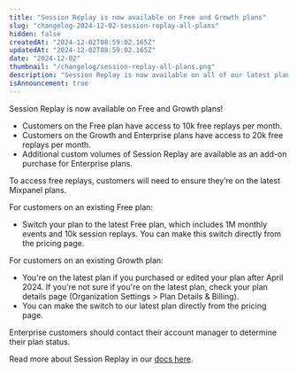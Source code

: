 ```yaml
---
title: "Session Replay is now available on Free and Growth plans"
slug: "changelog-2024-12-02-session-replay-all-plans"
hidden: false
createdAt: "2024-12-02T08:59:02.165Z"
updatedAt: "2024-12-02T08:59:02.165Z"
date: "2024-12-02"
thumbnail: "/changelog/session-replay-all-plans.png"
description: "Session Replay is now available on all of our latest plans! Customers can update to the latest Free and Growth plans to unlock free monthly replays."
isAnnouncement: true
---
```


<ChangelogPostHeader
  date="2024-12-02"
  image="/changelog/session-replay-all-plans.png"
  title="Session Replay is now available on Free and Growth plans"
/>

Session Replay is now available on Free and Growth plans!

- Customers on the Free plan have access to 10k free replays per month.
- Customers on the Growth and Enterprise plans have access to 20k free replays per month.
- Additional custom volumes of Session Replay are available as an add-on purchase for Enterprise plans.

To access free replays, customers will need to ensure they’re on the latest Mixpanel plans.

For customers on an existing Free plan:
- Switch your plan to the latest Free plan, which includes 1M monthly events and 10k session replays. You can make this switch directly from the pricing page.

For customers on an existing Growth plan:
- You're on the latest plan if you purchased or edited your plan after April 2024. If you're not sure if you're on the latest plan, check your plan details page (Organization Settings > Plan Details & Billing).
- You can make the switch to our latest plan directly from the pricing page.

Enterprise customers should contact their account manager to determine their plan status.

Read more about Session Replay in our [docs here](https://docs.mixpanel.com/docs/session-replay/session-replay-web).
